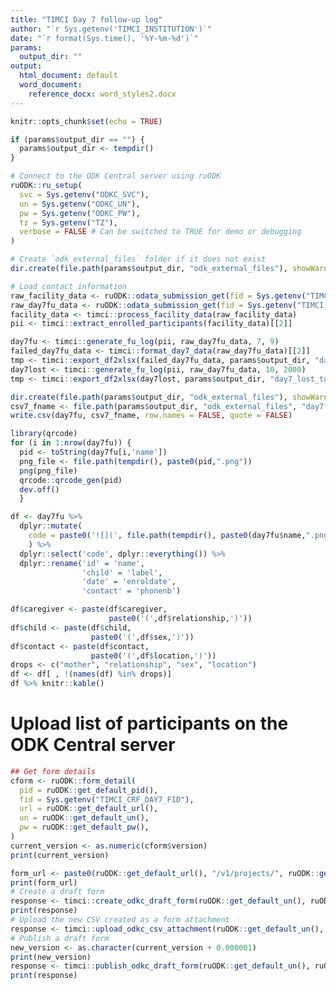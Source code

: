 ```yaml
---
title: "TIMCI Day 7 follow-up log"
author: "`r Sys.getenv('TIMCI_INSTITUTION')`"
date: "`r format(Sys.time(), '%Y-%m-%d')`"
params:
  output_dir: ""
output:
  html_document: default
  word_document:
    reference_docx: word_styles2.docx
---
```


```r
knitr::opts_chunk$set(echo = TRUE)
```

```r
if (params$output_dir == "") {
  params$output_dir <- tempdir()
}
```

```r
# Connect to the ODK Central server using ruODK
ruODK::ru_setup(
  svc = Sys.getenv("ODKC_SVC"),
  un = Sys.getenv("ODKC_UN"),
  pw = Sys.getenv("ODKC_PW"),
  tz = Sys.getenv("TZ"),
  verbose = FALSE # Can be switched to TRUE for demo or debugging
)
```

```r
# Create `odk_external_files` folder if it does not exist
dir.create(file.path(params$output_dir, "odk_external_files"), showWarnings = FALSE)

# Load contact information
raw_facility_data <- ruODK::odata_submission_get(fid = Sys.getenv("TIMCI_CRF_FACILITY_FID"))
raw_day7fu_data <- ruODK::odata_submission_get(fid = Sys.getenv("TIMCI_CRF_DAY7_FID"))
facility_data <- timci::process_facility_data(raw_facility_data)
pii <- timci::extract_enrolled_participants(facility_data)[[2]]
```

```r
day7fu <- timci::generate_fu_log(pii, raw_day7fu_data, 7, 9)
failed_day7fu_data <- timci::format_day7_data(raw_day7fu_data)[[2]]
tmp <- timci::export_df2xlsx(failed_day7fu_data, params$output_dir, "day7_unsuccessful_calls")
day7lost <- timci::generate_fu_log(pii, raw_day7fu_data, 10, 2000)
tmp <- timci::export_df2xlsx(day7lost, params$output_dir, "day7_lost_to_followup")
```

```r
dir.create(file.path(params$output_dir, "odk_external_files"), showWarnings = FALSE)
csv7_fname <- file.path(params$output_dir, "odk_external_files", "day7fu.csv")
write.csv(day7fu, csv7_fname, row.names = FALSE, quote = FALSE)
```

```r
library(qrcode)
for (i in 1:nrow(day7fu)) {
  pid <- toString(day7fu[i,'name'])
  png_file <- file.path(tempdir(), paste0(pid,".png"))
  png(png_file)
  qrcode::qrcode_gen(pid)
  dev.off()
  }

df <- day7fu %>%
  dplyr::mutate(
    code = paste0('![](', file.path(tempdir(), paste0(day7fu$name,".png")), ')', '{width=0.75in}')
    ) %>%
  dplyr::select('code', dplyr::everything()) %>%
  dplyr::rename('id' = 'name',
                'child' = 'label',
                'date' = 'enroldate',
                'contact' = 'phonenb')

df$caregiver <- paste(df$caregiver,
                      paste0('(',df$relationship,')'))
df$child <- paste(df$child,
                  paste0('(',df$sex,')'))
df$contact <- paste(df$contact,
                  paste0('(',df$location,')'))
drops <- c("mother", "relationship", "sex", "location")
df <- df[ , !(names(df) %in% drops)]
df %>% knitr::kable()
```

# Upload list of participants on the ODK Central server

```r
## Get form details
cform <- ruODK::form_detail(
  pid = ruODK::get_default_pid(),
  fid = Sys.getenv("TIMCI_CRF_DAY7_FID"),
  url = ruODK::get_default_url(),
  un = ruODK::get_default_un(),
  pw = ruODK::get_default_pw(),
)
current_version <- as.numeric(cform$version)
print(current_version)
```

```r
form_url <- paste0(ruODK::get_default_url(), "/v1/projects/", ruODK::get_default_pid(), "/forms/", Sys.getenv("TIMCI_CRF_DAY7_FID"))
print(form_url)
# Create a draft form
response <- timci::create_odkc_draft_form(ruODK::get_default_un(), ruODK::get_default_pw(), form_url)
print(response)
# Upload the new CSV created as a form attachment
response <- timci::upload_odkc_csv_attachment(ruODK::get_default_un(), ruODK::get_default_pw(), form_url, csv7_fname)
# Publish a draft form
new_version <- as.character(current_version + 0.000001)
print(new_version)
response <- timci::publish_odkc_draft_form(ruODK::get_default_un(), ruODK::get_default_pw(), form_url, new_version)
print(response)
```
